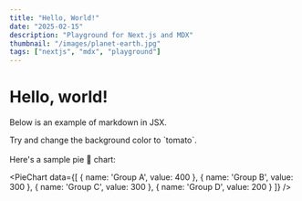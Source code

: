 ```yaml
---
title: "Hello, World!"
date: "2025-02-15"
description: "Playground for Next.js and MDX"
thumbnail: "/images/planet-earth.jpg"
tags: ["nextjs", "mdx", "playground"]
---
```


# Hello, world!

Below is an example of markdown in JSX.
<br/>
<div style={{backgroundColor: 'violet', padding: '1rem'}}>
  Try and change the background color to `tomato`.
</div>

<br/>
Here's a sample pie 🥧 chart:

<PieChart 
  data={[
    { name: 'Group A', value: 400 },
    { name: 'Group B', value: 300 },
    { name: 'Group C', value: 300 },
    { name: 'Group D', value: 200 }
  ]}
/>
